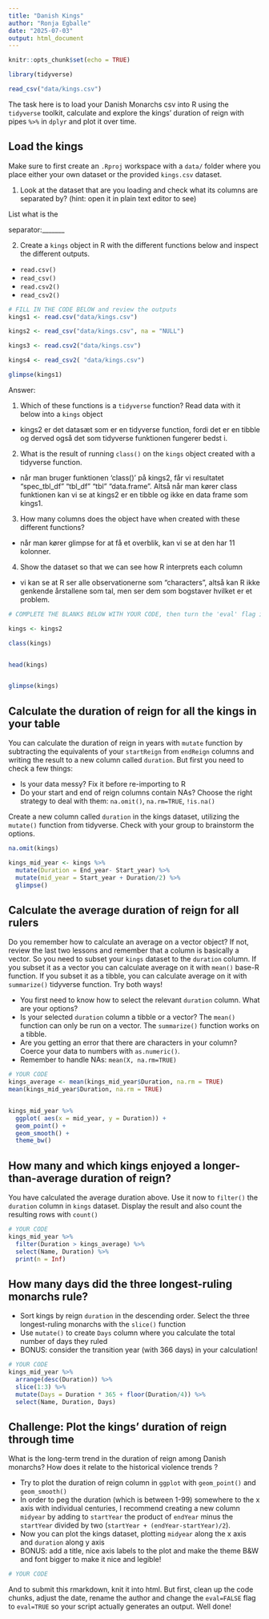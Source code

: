 ```yaml
---
title: "Danish Kings"
author: "Ronja Egballe"
date: "2025-07-03"
output: html_document
---
```


```r
knitr::opts_chunk$set(echo = TRUE)
```

```r
library(tidyverse)

read_csv("data/kings.csv")
```


The task here is to load your Danish Monarchs csv into R using the `tidyverse` toolkit, calculate and explore the kings' duration of reign with pipes `%>%` in `dplyr` and plot it over time.

## Load the kings

Make sure to first create an  `.Rproj` workspace with a `data/` folder where you place either your own dataset or the provided `kings.csv` dataset. 

1. Look at the dataset that are you loading and check what its columns are separated by? (hint: open it in plain text editor to see)

List what is the

separator:_______  

2. Create a `kings` object in R with the different functions below and inspect the different outputs.
-  `read.csv()`
-  `read_csv()`
-  `read.csv2()` 
-  `read_csv2()`
```r
# FILL IN THE CODE BELOW and review the outputs
kings1 <- read.csv("data/kings.csv")

kings2 <- read_csv("data/kings.csv", na = "NULL")

kings3 <- read.csv2("data/kings.csv")

kings4 <- read_csv2( "data/kings.csv")

glimpse(kings1)
```
Answer: 

1. Which of these functions is a `tidyverse` function? Read data with it below into a `kings` object
- kings2 er det datasæt som er en tidyverse function, fordi det er en tibble og derved også det som tidyverse funktionen fungerer bedst i.

2. What is the result of running `class()` on the `kings` object created with a tidyverse function.
- når man bruger funktionen 'class()' på kings2, får vi resultatet "spec_tbl_df" "tbl_df" "tbl" "data.frame". Altså når man kører class funktionen kan vi se at kings2 er en tibble og ikke en data frame som kings1.

3. How many columns does the object have when created with these different functions?
- når man kører glimpse for at få et overblik, kan vi se at den har 11 kolonner.

4. Show the dataset so that we can see how R interprets each column
- vi kan se at R ser alle observationerne som "characters", altså kan R ikke genkende årstallene som tal, men ser dem som bogstaver hvilket er et problem.

```r
# COMPLETE THE BLANKS BELOW WITH YOUR CODE, then turn the 'eval' flag in this chunk to TRUE.

kings <- kings2

class(kings)


head(kings)


glimpse(kings)


```


## Calculate the duration of reign for all the kings in your table
You can calculate the duration of reign in years with `mutate` function by subtracting the equivalents of your `startReign` from `endReign` columns and writing the result to a new column called `duration`. But first you need to check a few things:

* Is your data messy? Fix it before re-importing to R
* Do your start and end of reign columns contain NAs? Choose the right strategy to deal with them: `na.omit()`, `na.rm=TRUE`, `!is.na()`


Create a new column called  `duration` in the kings dataset, utilizing the `mutate()` function from tidyverse. Check with your group to brainstorm the options.

```r
na.omit(kings)

kings_mid_year <- kings %>% 
  mutate(Duration = End_year- Start_year) %>% 
  mutate(mid_year = Start_year + Duration/2) %>% 
  glimpse()
```

## Calculate the average duration of reign for all rulers
Do you remember how to calculate an average on a vector object? If not, review the last two lessons and remember that a column is basically a vector. So you need to subset your `kings` dataset to the `duration` column. If you subset it as a vector you can calculate average on it with `mean()` base-R function. If you subset it as a tibble, you can calculate average on it with `summarize()` tidyverse function. Try both ways!

* You first need to know how to select the relevant `duration` column. What are your options?
* Is your selected `duration` column a tibble or a vector? The `mean()` function can only be run on a vector. The `summarize()` function works on a tibble.
* Are you getting an error that there are characters in your column? Coerce your data to numbers with `as.numeric()`.
* Remember to handle NAs: `mean(X, na.rm=TRUE)`


```r
# YOUR CODE
kings_average <- mean(kings_mid_year$Duration, na.rm = TRUE)
mean(kings_mid_year$Duration, na.rm = TRUE)


kings_mid_year %>% 
  ggplot( aes(x = mid_year, y = Duration)) +
  geom_point() +
  geom_smooth() +
  theme_bw()


```

## How many and which kings enjoyed a longer-than-average duration of reign?

You have calculated the average duration above. Use it now to `filter()` the `duration` column in  `kings` dataset. Display the result and also  count the resulting rows with `count()`

```r
# YOUR CODE
kings_mid_year %>% 
  filter(Duration > kings_average) %>% 
  select(Name, Duration) %>% 
  print(n = Inf)

```


## How many days did the three longest-ruling monarchs rule? 

* Sort kings by reign `duration` in the descending order. Select the three longest-ruling monarchs with the `slice()` function
* Use `mutate()` to create `Days` column where you calculate the total number of days they ruled
* BONUS: consider the transition year (with 366 days) in your calculation!

```r
# YOUR CODE
kings_mid_year %>% 
  arrange(desc(Duration)) %>% 
  slice(1:3) %>% 
  mutate(Days = Duration * 365 + floor(Duration/4)) %>% 
  select(Name, Duration, Days)
```


## Challenge: Plot the kings' duration of reign through time

What is the long-term trend in the duration of reign among Danish monarchs? How does it relate to the historical violence trends ? 

* Try to plot the duration of reign column in `ggplot` with `geom_point()` and  `geom_smooth()`
* In order to peg the duration (which is between 1-99) somewhere to the x axis with individual centuries, I recommend creating a new column `midyear` by adding to `startYear` the product of `endYear` minus the `startYear` divided by two (`startYear + (endYear-startYear)/2`).
* Now you can plot the kings dataset, plotting `midyear` along the x axis and `duration` along y axis
* BONUS: add a title, nice axis labels to the plot and make the theme B&W and font bigger to make it nice and legible!

```r
# YOUR CODE
```

And to submit this rmarkdown, knit it into html. But first, clean up the code chunks, adjust the date, rename the author and change the `eval=FALSE` flag to `eval=TRUE` so your script actually generates an output.
Well done!



